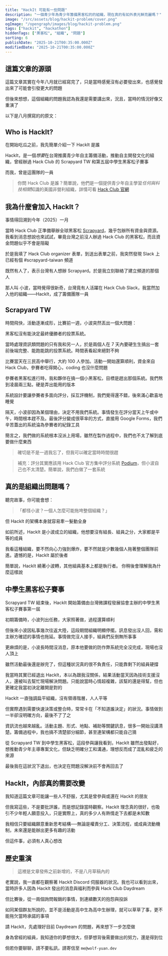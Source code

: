 ```yaml
---
title: "HackIt 可能有一些問題"
description: "一個青少年為青少年籌備黑客松的的組織，現在真的有如外表光鮮亮麗嗎？"
image: "/src/assets/blog/hackit-problem/cover.png"
ogImage: "/opengraph/images/blog/hackit-problem.png"
tags: ["hackit", "hackathon"]
hiddenTags: ["黑客松", "組織", "問題"]
sorting: 6
publishDate: "2025-10-21T00:35:00.000Z"
modifiedDate: "2025-10-21T00:35:00.000Z"
---
```


## 這篇文章的源頭

這篇文章其實在今年八月就已經寫完了，只是當時感覺沒有必要發出來，也感覺發出來了可能會引發更大的問題

但後來想想，這個組織的問題我認為我還是需要講出來，況且，當時的情況好像又重演了

以下是八月撰寫的的原文：

## Who is HackIt?

在開始吃瓜之前，我先簡單介紹一下 HackIt 是誰

HackIt，是一個*想要*在台灣推廣青少年自主籌備活動，推動自主開發文化的組織，曾經辦過 Hack Club 的 Scrapyard TW 和第五屆中學生黑客松子賽事

而我，曾是這團隊的一員

> 你問 Hack Club 是誰？簡單說，他們是一個提供青少年自主學習*任何與科技相關*知識的美國非營利組織，詳情可看 [Hack Club 官網](https://hackclub.com/)

## 我為什麼會加入 HackIt？

事情得回溯到今年（2025）一月

當時 Hack Club 正準備舉辦全球黑客松 [Scrapyard](https://scrapyard.hackclub.com/)，幾乎包辦所有資金與資源。我看到消息想說也來試試，畢竟台灣之前沒人辦過 Hack Club 的黑客松，而且資金問題似乎不會是阻礙

於是我填了 Hack Club organizer 表單，到送出表單之前，我突然發現 Slack 上已經有個 #scrapyard-taiwan 頻道

既然有人了，表示台灣有人想辦 Scrapyard。於是我立刻聯絡了建立頻道的那個人

那人叫 小波，當時覺得很新奇，台灣竟有人活躍在 Hack Club Slack，我當然加入他的組織——HackIt，成了籌備團隊一員

## Scrapyard TW

時間飛快，活動逐漸成形，比賽前一週，小波突然丟出一個大問題：

黑客松沒有能決定最終優勝者的投票系統。

當時處理資訊類問題的只有我和另一人，於是兩個人在 7 天內要硬生生搞出一套前後端完整、能跑能跳的投票系統。時間表看起來絕對不夠

比賽當天在三民高中舉行，大約 100 人參加。活動一開始還算順利，資金來自 Hack Club，參賽者吃得開心，coding 也沒什麼問題

參賽者黑客松進行時，我和夥伴在搞一個小黑客松，目標是趕出那個系統。我們熬到凌晨兩三點，硬是弄出能用的版本

系統設計要讓參賽者多面向評分，採互評機制，我們覺得還不錯，後來滿心歡喜地睡覺

隔天，小波卻因為某個理由，決定不用我們系統。事情發生在評分當天上午或中午，時間根本趕不及。最後評分變成很草率的方式，直接用 Google Forms，我們辛苦蓋出的系統淪為參賽者的紀錄工具

簡言之，我們做的系統根本沒派上用場，雖然在製作過程中，我們也不太了解到底要做什麼東西

> 確切是不是一週我忘了，但我可以確定當時時間很趕

> 補充：評分其實應該用 Hack Club 官方集中評分系統 [Podium](https://podium.hackclub.com/)，但小波自己也不太清楚。簡單說，我們白做了一套系統

## 真的是組織出問題嗎？

聽完故事，你可能會想：

> 「都怪小波？一個人怎麼可能拖垮整個組織？」

但 HackIt 的架構本身就容易牽一髮動全身

如前所述，HackIt 是小波成立的組織，他想要沒有組長、組員之分，大家都是平等的成員

我看這種組織，要不然向心力強到爆炸，要不然就是少數幾個人拖著整個團隊前進。遺憾的是，HackIt 屬於後者

簡單說，HackIt 繞著小波轉，其他組員基本上都是執行者。 你稍後會理解我為什麼這樣說

## 中學生黑客松子賽事

Scrapyard TW 結束後，HackIt 開始籌備由台灣微課程發展協會主辦的中學生黑客松子賽事第一屆

初期籌備時，小波列出任務，大家照著做，過程還算順利

但後來小波因私事幾次往返大陸，這段期間組織明顯停擺。訊息發出沒人回，需和主辦方確認的事情也拖延。事情做完沒人接手，組員們反倒無所事事

更麻煩的是，小波長時間沒消息，原本他要做的防作弊系統完全沒完成，現場也沒人頂上

雖然活動最後還是辦完了，但這種狀況真的很不負責任，只能靠剩下的組員硬撐

我當時其實已經退出 HackIt，本以為跟我沒關係，結果活動當天因為技術支援沒人，還被叫去幫忙現場解決問題。只能說當時心情超複雜，該幫的還是得幫，但也更確定我當初決定離開是對的

HackIt 一直強調扁平組織，沒有領導階層，人人平等

但實際遇到需要快速決策或整合時，常常卡在「不知道誰決定」的狀況。事情做到一半卻沒明確方向，最後不了了之

資訊流也越來越亂。活動主題、形式、地點、補助等關鍵訊息，很多一開始沒講清楚。籌備過程中，我也搞不清楚部分細節，甚至連架構都只能自己猜

從 Scrapyard TW 到中學生黑客松，這段參與讓我看到，HackIt 雖然出發點好，想推動青少年主導專案文化，但缺乏明確分工和溝通，理想反而成了混亂和疲乏的來源

最後我在這狀況下退出，也決定在問題沒解決前不會再回去了

## HackIt，內部真的需要改變

我知道這篇文章可能讓一些人不舒服，尤其是曾參與或還在 HackIt 的朋友

但我寫這些，不是要批評誰，而是想記錄當時觀察。HackIt 理念真的很好，也吸引不少年輕人願意投入，只是實際上，真的多少人有熱情走下去都是未知數

我相信只要組織願意重新思考結構──無論是權責分工、決策流程，或成員流動機制，未來還是能辦出更多有趣的活動

但這件事，必須有人真心想改

## 歷史重演

> 這裡是文章發佈之前新增的，不是八月草稿內的

老實說，我一直都在觀察著 HackIt Discord 伺服器的狀況。我也可以看到出來，當時許多人因為 HackIt 發出的消息與福利而參與 Hack Club Daydream

但比賽後，從一兩個詢問報銷的事情，到連續數天的抱怨與投訴

如同某個群友所說的，並不是活動是高中生為高中生辦理，就可以草草了事，更不能拖欠當時承諾的事項

請 HackIt，先處理好目前 Daydream 的問題，再來想下一步怎麼做

身為曾經的組員，我知道你的夢想很大，但夢想背後需要做出的努力，還是得到位

倘若你要聊聊，請不要私訊，請寄信至 `me@wolf-yuan.dev`

